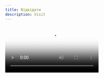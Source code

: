 ```yaml
---
title: Відвідати
description: Visit
---
```


<Video src="/assets/events/01.mp4" poster="/assets/events/poster.webp" />

## 81-і роковини в часи болю

29-30 вересня в Національному історико-меморіальному заповіднику «Бабин Яр» відбулися пам’ятні заходи присвячені 81-й роковині трагедії.

<Image src="/assets/events/img_0.webp" alt="Sample" />

Була презентована дводенна аудіовізуальна інсталяція «Чорний куб часу», яка відображає ідею «живої рани, що ніяк не загоїться». За допомогою аудіовізуальних ефектів, інсталяція допомагає відвідувачам емоційно відчути відлуння трагедії, що не покидає нас навіть через 80 років.

<Image src="/assets/events/img_1.webp" alt="Sample" />

29 вересня об 11:00 та 18.00 біля символічної синагоги «Місце для роздумів» та пам’ятника «Менора» відбувся спільний міжрелігійний захід (молитви).

<Image src="/assets/events/img_2.webp" alt="Sample" />

Також, цими днями були відкриті для відвідування інші інсталяції - «Дзеркальне поле», «Кристалічна стіна плачу», символічна синагога «Місце для роздумів» та камерна художня виставка Матвія Вайсберга «Чужі доми»,- серія картин, на яких зображені будинки євреїв, що були знищені в період Голокосту.

<Image src="/assets/events/img_3.webp" alt="Sample" />

Роковини в часи болю, цей живий біль, який сьогодні переживає народ України, стає ще одним нагадуванням всім нам, що війна - це зло, що геноцид - це те, чого немає бути ніколи на нашій Землі.

<Image src="/assets/events/img_4.webp" alt="Sample" />

